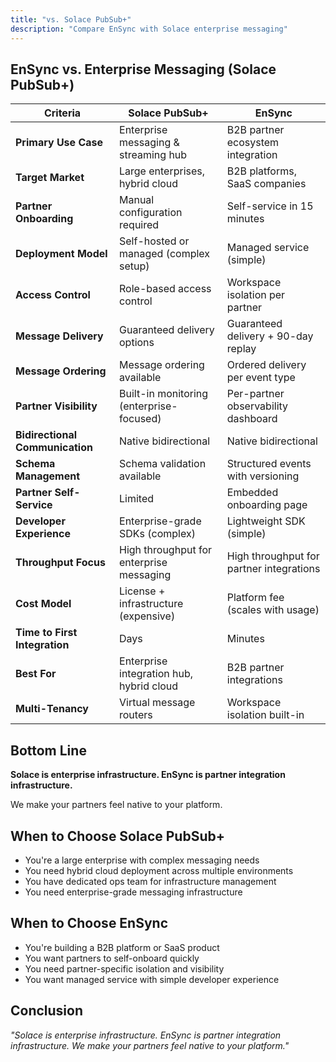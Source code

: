 ```yaml
---
title: "vs. Solace PubSub+"
description: "Compare EnSync with Solace enterprise messaging"
---
```


## EnSync vs. Enterprise Messaging (Solace PubSub+)

| **Criteria** | **Solace PubSub+** | **EnSync** |
|-------------|-------------------|------------|
| **Primary Use Case** | Enterprise messaging & streaming hub | B2B partner ecosystem integration |
| **Target Market** | Large enterprises, hybrid cloud | B2B platforms, SaaS companies |
| **Partner Onboarding** | Manual configuration required | Self-service in 15 minutes |
| **Deployment Model** | Self-hosted or managed (complex setup) | Managed service (simple) |
| **Access Control** | Role-based access control | Workspace isolation per partner |
| **Message Delivery** | Guaranteed delivery options | Guaranteed delivery + 90-day replay |
| **Message Ordering** | Message ordering available | Ordered delivery per event type |
| **Partner Visibility** | Built-in monitoring (enterprise-focused) | Per-partner observability dashboard |
| **Bidirectional Communication** | Native bidirectional | Native bidirectional |
| **Schema Management** | Schema validation available | Structured events with versioning |
| **Partner Self-Service** | Limited | Embedded onboarding page |
| **Developer Experience** | Enterprise-grade SDKs (complex) | Lightweight SDK (simple) |
| **Throughput Focus** | High throughput for enterprise messaging | High throughput for partner integrations |
| **Cost Model** | License + infrastructure (expensive) | Platform fee (scales with usage) |
| **Time to First Integration** | Days | Minutes |
| **Best For** | Enterprise integration hub, hybrid cloud | B2B partner integrations |
| **Multi-Tenancy** | Virtual message routers | Workspace isolation built-in |

## Bottom Line

**Solace is enterprise infrastructure. EnSync is partner integration infrastructure.**

We make your partners feel native to your platform.

## When to Choose Solace PubSub+

- You're a large enterprise with complex messaging needs
- You need hybrid cloud deployment across multiple environments
- You have dedicated ops team for infrastructure management
- You need enterprise-grade messaging infrastructure

## When to Choose EnSync

- You're building a B2B platform or SaaS product
- You want partners to self-onboard quickly
- You need partner-specific isolation and visibility
- You want managed service with simple developer experience

## Conclusion

*"Solace is enterprise infrastructure. EnSync is partner integration infrastructure. We make your partners feel native to your platform."*

